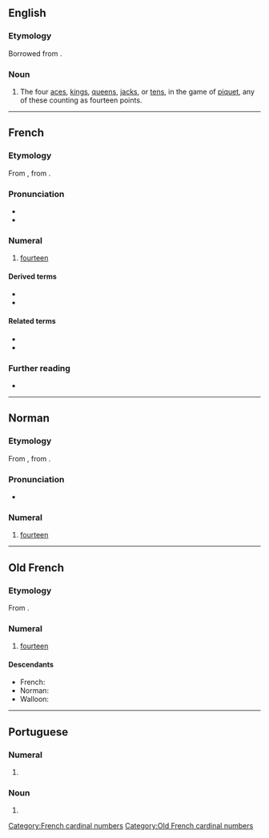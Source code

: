 ==English==

===Etymology===
Borrowed from {{bor|en|fr|quatorze}}.

===Noun===
{{en-noun}}

# {{lb|en|cards}} The four [[ace]]s, [[king]]s, [[queen]]s, [[jack]]s, or [[ten]]s, in the game of [[piquet]], any of these counting as fourteen points.

----

==French==
{{cardinalbox|fr|13|14|15|treize|quinze|ord=quatorzième|wplink=Quatorze}}

===Etymology===
From {{inh|fr|fro|quatorze}}, from {{inh|fr|la|quattuordecim}}.

===Pronunciation===
* {{fr-IPA}}
* {{audio|Fr-quatorze.ogg|audio|lang=fr}}

===Numeral===
{{head|fr|numeral}}

# [[fourteen]]

====Derived terms====
* {{l|fr|quatorzain}}
* {{l|fr|quatorzième}}

====Related terms====
* {{l|fr|quatre}}
* {{l|fr|dix}}

===Further reading===
* {{R:TLFi}}

[[Category:French cardinal numbers]]

----

==Norman==
{{cardinalbox|nrf|13|14|15|treize|tchinze}}
{{cardinalbox|nrf|13|14|15|treize|tchînze}}

===Etymology===
From {{inh|nrf|fro|quatorze}}, from {{inh|nrf|la|quattuordecim}}.

===Pronunciation===
* {{audio|Jer-quatorze.ogg|Audio (Jersey)|lang=nrf}}

===Numeral===
{{head|nrf|numeral}}

# {{lb|nrf|Jersey|Guernsey|cardinal}} [[fourteen]]

----

==Old French==

===Etymology===
From {{inh|fro|la|quattuordecim}}.

===Numeral===
{{head|fro|numeral}}

# [[fourteen]]

====Descendants====
* French: {{l|fr|quatorze}}
* Norman: {{l|nrf|quatorze}}
* Walloon: {{l|wa|catoize}}

[[Category:Old French cardinal numbers]]

----

==Portuguese==

===Numeral===
{{pt-cardinal}} {{term-label|pt|Brazil}}

# {{alternative form of|catorze|lang=pt}}

===Noun===
{{pt-noun|m|s}} {{term-label|pt|Brazil}}

# {{alternative form of|catorze|lang=pt}}